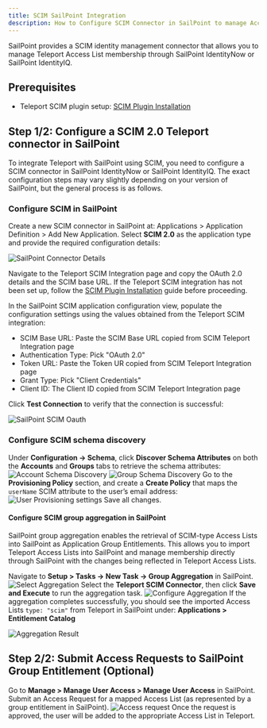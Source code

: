 ```yaml
---
title: SCIM SailPoint Integration
description: How to Configure SCIM Connector in SailPoint to manage Access List membership
---
```



SailPoint provides a SCIM identity management connector that allows you to manage Teleport Access List membership
through SailPoint IdentityNow or SailPoint IdentityIQ.

## Prerequisites
- Teleport SCIM plugin setup: [SCIM Plugin Installation](./scim.mdx)

## Step 1/2: Configure a SCIM 2.0 Teleport connector in SailPoint

To integrate Teleport with SailPoint using SCIM, you need to configure a SCIM connector in SailPoint IdentityNow or SailPoint IdentityIQ.
The exact configuration steps may vary slightly depending on your version of SailPoint, but the general process is as follows.

### Configure SCIM in SailPoint

Create a new SCIM connector in SailPoint at: Applications > Application Definition > Add New Application.
Select **SCIM 2.0** as the application type and provide the required configuration details:

![SailPoint Connector Details](../../../../../img/sailpoint/sailpoint-1.png)

Navigate to the Teleport SCIM Integration page and copy the OAuth 2.0 details and the SCIM base URL.
<Admonition type="info">
    If the Teleport SCIM integration has not been set up, follow the [SCIM Plugin Installation](./scim.mdx)  guide before proceeding.
</Admonition>

In the SailPoint SCIM application configuration view, populate the configuration settings using the values obtained from the Teleport SCIM integration:
* SCIM Base URL: Paste the SCIM Base URL copied from SCIM Teleport Integration page
* Authentication Type: Pick "OAuth 2.0"
* Token URL: Paste the Token UR copied from SCIM Teleport Integration page
* Grant Type: Pick "Client Credentials"
* Client ID: The Client ID copied from SCIM Teleport Integration page

Click **Test Connection** to verify that the connection is successful:

![SailPoint SCIM Oauth](../../../../../img/sailpoint/sailspoint-scim-config.png)

### Configure SCIM schema discovery

Under  **Configuration -> Schema**, click **Discover Schema Attributes** on both the **Accounts** and **Groups** tabs to retrieve the schema attributes:
![Account Schema Discovery](../../../../../img/sailpoint/sailpoint-3.png)
![Group Schema Discovery](../../../../../img/sailpoint/sailpoint-4.png)
Go to the **Provisioning Policy** section, and create a **Create Policy** that maps the `userName` SCIM attribute to the user’s email address:
![User Provisioning settings](../../../../../img/sailpoint/sailpoint-5.png)
Save all changes.

#### Configure SCIM group aggregation in SailPoint


SailPoint group aggregation enables the retrieval of SCIM-type Access Lists into SailPoint as Application Group Entitlements.
This allows you to import Teleport Access Lists into SailPoint and manage membership directly through SailPoint with the changes being reflected in Teleport Access Lists.

Navigate to **Setup > Tasks -> New Task -> Group Aggregation** in SailPoint.
![Select Aggregation](../../../../../img/sailpoint/sailpoint-6.png)
Select the **Teleport SCIM Connector**, then click **Save and Execute** to run the aggregation task.
![Configure Aggregation](../../../../../img/sailpoint/sailpoint-7.png)
If the aggregation completes successfully,
you should see the imported Access Lists `type: "scim"` from Teleport in SailPoint under: **Applications > Entitlement Catalog**

![Aggregation Result](../../../../../img/sailpoint/sailpoint-8.png)

## Step 2/2: Submit Access Requests to SailPoint Group Entitlement (Optional)

Go to **Manage > Manage User Access > Manage User Access** in SailPoint.
Submit an Access Request for a mapped Access List (as represented by a group
entitlement in SailPoint).
![Access request](../../../../../img/sailpoint/sailpoint-9.png)
Once the request is approved, the user will be added to the appropriate Access List in Teleport.

